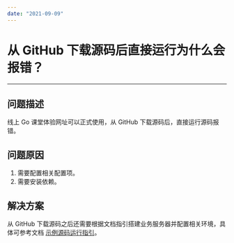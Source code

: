 ```yaml
---
date: "2021-09-09"
---
```

# 从 GitHub 下载源码后直接运行为什么会报错？

- - -

## 问题描述

线上 Go 课堂体验网址可以正式使用，从 GitHub 下载源码后，直接运行源码报错。

## 问题原因

1. 需要配置相关配置项。
2. 需要安装依赖。

## 解决方案

从 GitHub 下载源码之后还需要根据文档指引搭建业务服务器并配置相关环境，具体可参考文档
[示例源码运行指引](https://doc-zh.zego.im/article/7712)。
